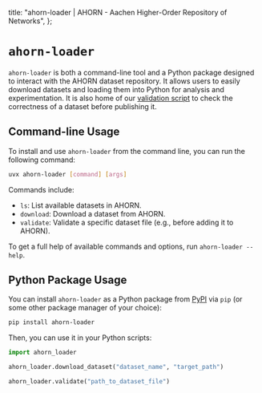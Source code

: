   title: "ahorn-loader | AHORN - Aachen Higher-Order Repository of Networks",
};

# `ahorn-loader`

`ahorn-loader` is both a command-line tool and a Python package designed to interact with the AHORN dataset repository.
It allows users to easily download datasets and loading them into Python for analysis and experimentation.
It is also home of our [validation script](/about/dataset-converter) to check the correctness of a dataset before publishing it.

## Command-line Usage

To install and use `ahorn-loader` from the command line, you can run the following command:

```bash
uvx ahorn-loader [command] [args]
```

Commands include:

- `ls`: List available datasets in AHORN.
- `download`: Download a dataset from AHORN.
- `validate`: Validate a specific dataset file (e.g., before adding it to AHORN).

To get a full help of available commands and options, run `ahorn-loader --help`.

## Python Package Usage

You can install `ahorn-loader` as a Python package from [PyPI](https://pypi.org/project/ahorn-loader/) via `pip` (or some other package manager of your choice):

```bash
pip install ahorn-loader
```

Then, you can use it in your Python scripts:

```python
import ahorn_loader

ahorn_loader.download_dataset("dataset_name", "target_path")

ahorn_loader.validate("path_to_dataset_file")
```
